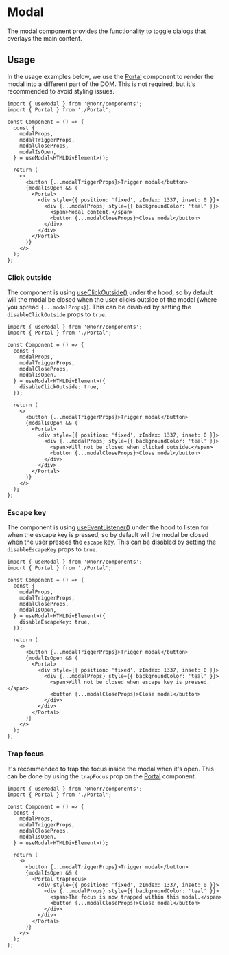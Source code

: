 # Modal

The modal component provides the functionality to toggle dialogs that overlays
the main content.

## Usage

In the usage examples below, we use the [Portal](/components/portal) component
to render the modal into a different part of the DOM. This is not required,
but it's recommended to avoid styling issues.

```tsx copy
import { useModal } from '@norr/components';
import { Portal } from './Portal';

const Component = () => {
  const {
    modalProps,
    modalTriggerProps,
    modalCloseProps,
    modalIsOpen,
  } = useModal<HTMLDivElement>();

  return (
    <>
      <button {...modalTriggerProps}>Trigger modal</button>
      {modalIsOpen && (
        <Portal>
          <div style={{ position: 'fixed', zIndex: 1337, inset: 0 }}>
            <div {...modalProps} style={{ backgroundColor: 'teal' }}>
              <span>Modal content.</span>
              <button {...modalCloseProps}>Close modal</button>
            </div>
          </div>
        </Portal>
      )}
    </>
  );
};
```

### Click outside

The component is using [useClickOutside()](/hooks/use-click-outside) under the
hood, so by default will the modal be closed when the user clicks outside of
the modal (where you spread `{...modalProps}`). This can be disabled by setting
the `disableClickOutside` props to `true`.

```tsx copy {11,21}
import { useModal } from '@norr/components';
import { Portal } from './Portal';

const Component = () => {
  const {
    modalProps,
    modalTriggerProps,
    modalCloseProps,
    modalIsOpen,
  } = useModal<HTMLDivElement>({
    disableClickOutside: true,
  });

  return (
    <>
      <button {...modalTriggerProps}>Trigger modal</button>
      {modalIsOpen && (
        <Portal>
          <div style={{ position: 'fixed', zIndex: 1337, inset: 0 }}>
            <div {...modalProps} style={{ backgroundColor: 'teal' }}>
              <span>Will not be closed when clicked outside.</span>
              <button {...modalCloseProps}>Close modal</button>
            </div>
          </div>
        </Portal>
      )}
    </>
  );
};
```

### Escape key

The component is using [useEventListener()](/hooks/use-event-listener) under the
hood to listen for when the escape key is pressed, so by default will the modal
be closed when the user presses the `escape` key. This can be disabled by setting
the `disableEscapeKey` props to `true`.

```tsx copy {11,21}
import { useModal } from '@norr/components';
import { Portal } from './Portal';

const Component = () => {
  const {
    modalProps,
    modalTriggerProps,
    modalCloseProps,
    modalIsOpen,
  } = useModal<HTMLDivElement>({
    disableEscapeKey: true,
  });

  return (
    <>
      <button {...modalTriggerProps}>Trigger modal</button>
      {modalIsOpen && (
        <Portal>
          <div style={{ position: 'fixed', zIndex: 1337, inset: 0 }}>
            <div {...modalProps} style={{ backgroundColor: 'teal' }}>
              <span>Will not be closed when escape key is pressed.</span>
              <button {...modalCloseProps}>Close modal</button>
            </div>
          </div>
        </Portal>
      )}
    </>
  );
};
```

### Trap focus

It's recommended to trap the focus inside the modal when it's open. This can be
done by using the `trapFocus` prop on the [Portal](/components/portal#trap-focus)
component.

```tsx copy {16,19}
import { useModal } from '@norr/components';
import { Portal } from './Portal';

const Component = () => {
  const {
    modalProps,
    modalTriggerProps,
    modalCloseProps,
    modalIsOpen,
  } = useModal<HTMLDivElement>();

  return (
    <>
      <button {...modalTriggerProps}>Trigger modal</button>
      {modalIsOpen && (
        <Portal trapFocus>
          <div style={{ position: 'fixed', zIndex: 1337, inset: 0 }}>
            <div {...modalProps} style={{ backgroundColor: 'teal' }}>
              <span>The focus is now trapped within this modal.</span>
              <button {...modalCloseProps}>Close modal</button>
            </div>
          </div>
        </Portal>
      )}
    </>
  );
};
```
